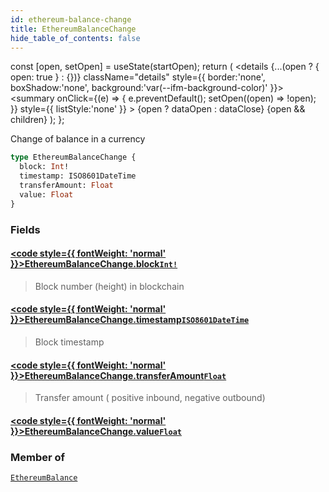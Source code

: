 ```yaml
---
id: ethereum-balance-change
title: EthereumBalanceChange
hide_table_of_contents: false
---
```







  const [open, setOpen] = useState(startOpen);
  return (
    <details {...(open ? { open: true } : {})} className="details" style={{ border:'none', boxShadow:'none', background:'var(--ifm-background-color)' }}>
      <summary
        onClick={(e) => {
          e.preventDefault();
          setOpen((open) => !open);
        }}
        style={{ listStyle:'none' }}
      >
      {open ? dataOpen : dataClose}
      </summary>
      {open && children}
    </details>
  );
};








Change of balance in a currency


```graphql
type EthereumBalanceChange {
  block: Int!
  timestamp: ISO8601DateTime
  transferAmount: Float
  value: Float
}
```




### Fields

#### [<code style={{ fontWeight: 'normal' }}>EthereumBalanceChange.<b>block</b></code>](#)<Bullet />[`Int!`](/docs/graphql-reference/scalars/int) <Badge class="badge badge--secondary" text="non-null"/> <Badge class="badge badge--secondary" text="scalar"/> 
> 
> 
> Block number (height) in blockchain
> 

#### [<code style={{ fontWeight: 'normal' }}>EthereumBalanceChange.<b>timestamp</b></code>](#)<Bullet />[`ISO8601DateTime`](/docs/graphql-reference/scalars/iso8601-date-time) <Badge class="badge badge--secondary" text="scalar"/> 
> 
> 
> Block timestamp
> 

#### [<code style={{ fontWeight: 'normal' }}>EthereumBalanceChange.<b>transferAmount</b></code>](#)<Bullet />[`Float`](/docs/graphql-reference/scalars/float) <Badge class="badge badge--secondary" text="scalar"/> 
> 
> 
> Transfer amount ( positive inbound, negative outbound)
> 

#### [<code style={{ fontWeight: 'normal' }}>EthereumBalanceChange.<b>value</b></code>](#)<Bullet />[`Float`](/docs/graphql-reference/scalars/float) <Badge class="badge badge--secondary" text="scalar"/> 
> 
> 
> 
> 



### Member of

[`EthereumBalance`](/docs/graphql-reference/objects/ethereum-balance)  <Badge class="secondary" text="object"/>

